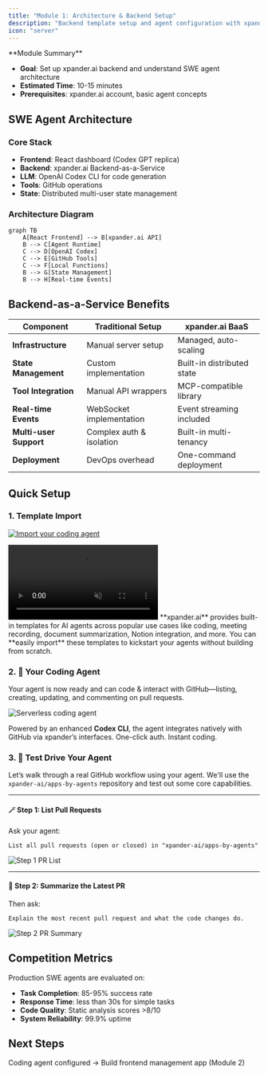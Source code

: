 ```yaml
---
title: "Module 1: Architecture & Backend Setup"
description: "Backend template setup and agent configuration with xpander.ai"
icon: "server"
---
```


<Note>
  **Module Summary**

  - **Goal**: Set up xpander.ai backend and understand SWE agent architecture
  - **Estimated Time**: 10-15 minutes
  - **Prerequisites**: xpander.ai account, basic agent concepts
</Note>

## SWE Agent Architecture

### Core Stack
- **Frontend**: React dashboard (Codex GPT replica)
- **Backend**: xpander.ai Backend-as-a-Service
- **LLM**: OpenAI Codex CLI for code generation
- **Tools**: GitHub operations
- **State**: Distributed multi-user state management

### Architecture Diagram

```mermaid
graph TB
    A[React Frontend] --> B[xpander.ai API]
    B --> C[Agent Runtime]
    C --> D[OpenAI Codex]
    C --> E[GitHub Tools]
    C --> F[Local Functions]
    B --> G[State Management]
    B --> H[Real-time Events]
```

## Backend-as-a-Service Benefits

| Component | Traditional Setup | xpander.ai BaaS |
|-----------|-------------------|-----------------|
| **Infrastructure** | Manual server setup | Managed, auto-scaling |
| **State Management** | Custom implementation | Built-in distributed state |
| **Tool Integration** | Manual API wrappers | MCP-compatible library |
| **Real-time Events** | WebSocket implementation | Event streaming included |
| **Multi-user Support** | Complex auth & isolation | Built-in multi-tenancy |
| **Deployment** | DevOps overhead | One-command deployment |

## Quick Setup

### 1. Template Import
[![Import your coding agent](/images/workshops/import-coding-agent-button.png)](https://app.xpander.ai/templates/14c5e651-a207-4a60-8dd6-143e147df890)

<Frame>
  <video
    autoPlay
    muted
    loop
    playsInline
    className="w-full aspect-video"
    src="https://assets.xpanderai.io/workshops/videos/import-process.mp4"
  ></video>
</Frame>

<Tip>
**xpander.ai** provides built-in templates for AI agents across popular use cases like coding, meeting recording, document summarization, Notion integration, and more.  
You can **easily import** these templates to kickstart your agents without building from scratch.
</Tip>

### 2. 🧠 Your Coding Agent

Your agent is now ready and can code & interact with GitHub—listing, creating, updating, and commenting on pull requests.

![Serverless coding agent](/images/workshops/serverless-coding-agent.png)

<Tip>

Powered by an enhanced **Codex CLI**, the agent integrates natively with GitHub via xpander’s interfaces. One-click auth. Instant coding.

</Tip>


### 3. 🚗 Test Drive Your Agent

Let’s walk through a real GitHub workflow using your agent. We'll use the `xpander-ai/apps-by-agents` repository and test out some core capabilities.

---

#### 🪄 Step 1: List Pull Requests

Ask your agent:

```text
List all pull requests (open or closed) in "xpander-ai/apps-by-agents"
```

![Step 1 PR List](/images/workshops/list-prs.png)

---

#### 🧠 Step 2: Summarize the Latest PR

Then ask:

```text
Explain the most recent pull request and what the code changes do.
```

![Step 2 PR Summary](/images/workshops/pr-summary.png)

## Competition Metrics

Production SWE agents are evaluated on:
- **Task Completion**: 85-95% success rate
- **Response Time**: less than 30s for simple tasks
- **Code Quality**: Static analysis scores >8/10
- **System Reliability**: 99.9% uptime

## Next Steps

Coding agent configured → Build frontend management app (Module 2) 